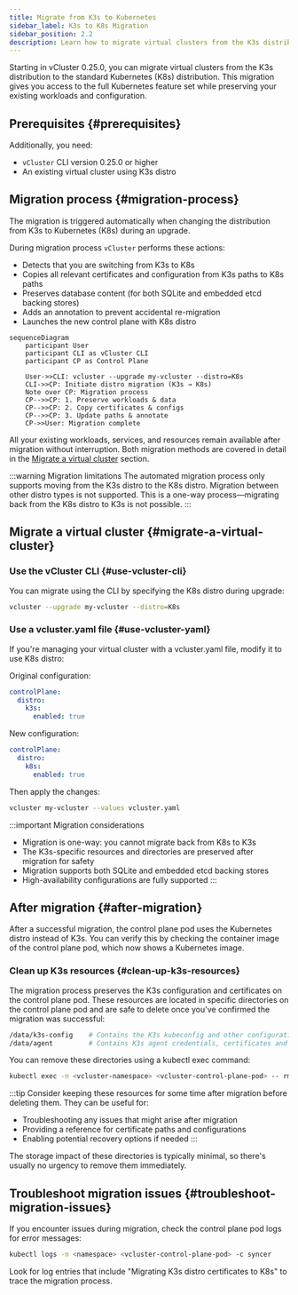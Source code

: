 ```yaml
---
title: Migrate from K3s to Kubernetes
sidebar_label: K3s to K8s Migration
sidebar_position: 2.2
description: Learn how to migrate virtual clusters from the K3s distribution to Kubernetes (K8s)
---
```



Starting in vCluster 0.25.0, you can migrate virtual clusters from the K3s distribution to the standard Kubernetes (K8s) distribution. This migration gives you access to the full Kubernetes feature set while preserving your existing workloads and configuration.

## Prerequisites {#prerequisites}

<BasePrerequisites />

Additionally, you need:
- `vCluster` CLI version 0.25.0 or higher
- An existing virtual cluster using K3s distro

## Migration process {#migration-process}

The migration is triggered automatically when changing the distribution from K3s to Kubernetes (K8s) during an upgrade.

During migration process `vCluster` performs these actions:

- Detects that you are switching from K3s to K8s
- Copies all relevant certificates and configuration from K3s paths to K8s paths
- Preserves database content (for both SQLite and embedded etcd backing stores)
- Adds an annotation to prevent accidental re-migration
- Launches the new control plane with K8s distro

```mermaid
sequenceDiagram
    participant User
    participant CLI as vCluster CLI
    participant CP as Control Plane

    User->>CLI: vcluster --upgrade my-vcluster --distro=K8s
    CLI->>CP: Initiate distro migration (K3s → K8s)
    Note over CP: Migration process
    CP-->>CP: 1. Preserve workloads & data
    CP-->>CP: 2. Copy certificates & configs
    CP-->>CP: 3. Update paths & annotate
    CP->>User: Migration complete
```

All your existing workloads, services, and resources remain available after migration without interruption. Both migration methods are covered in detail in the [Migrate a virtual cluster](#migrate-a-virtual-cluster) section.

:::warning Migration limitations
The automated migration process only supports moving from the K3s distro to the K8s distro. Migration between other distro types is not supported. This is a one-way process—migrating back from the K8s distro to K3s is not possible.
:::

## Migrate a virtual cluster {#migrate-a-virtual-cluster}

<!-- vale off -->
### Use the vCluster CLI {#use-vcluster-cli}
<!-- vale on -->

You can migrate using the CLI by specifying the K8s distro during upgrade:

```bash title="Migrate using vcluster CLI"
vcluster --upgrade my-vcluster --distro=K8s
```

<!-- vale off -->
### Use a vcluster.yaml file {#use-vcluster-yaml}
<!-- vale on -->

<!-- vale off -->
If you're managing your virtual cluster with a vcluster.yaml file, modify it to use K8s distro:
<!-- vale on -->

Original configuration:

```yaml title="Original vcluster.yaml with K3s"
controlPlane:
  distro:
    k3s:
      enabled: true
```

New configuration:

```yaml title="Updated vcluster.yaml with K8s"
controlPlane:
  distro:
    k8s:
      enabled: true
```

Then apply the changes:

```bash title="Apply the updated configuration"
vcluster my-vcluster --values vcluster.yaml
```

:::important Migration considerations
- Migration is one-way: you cannot migrate back from K8s to K3s
- The K3s-specific resources and directories are preserved after migration for safety
- Migration supports both SQLite and embedded etcd backing stores
- High-availability configurations are fully supported
:::

## After migration {#after-migration}

After a successful migration, the control plane pod uses the Kubernetes distro instead of K3s. You can verify this by checking the container image of the control plane pod, which now shows a Kubernetes image.

<!-- vale off -->
### Clean up K3s resources {#clean-up-k3s-resources}
<!-- vale on -->

The migration process preserves the K3s configuration and certificates on the control plane pod. These resources are located in specific directories on the control plane pod and are safe to delete once you've confirmed the migration was successful:

```bash title="K3s resource directories on the control plane pod"
/data/k3s-config    # Contains the K3s kubeconfig and other configuration files
/data/agent         # Contains K3s agent credentials, certificates and keys
```

You can remove these directories using a kubectl exec command:

```bash title="Removing K3s resources after successful migration"
kubectl exec -n <vcluster-namespace> <vcluster-control-plane-pod> -- rm -rf /data/K3s-config /data/agent
```

:::tip
Consider keeping these resources for some time after migration before deleting them. They can be useful for:
- Troubleshooting any issues that might arise after migration
- Providing a reference for certificate paths and configurations
- Enabling potential recovery options if needed
:::

The storage impact of these directories is typically minimal, so there's usually no urgency to remove them immediately.

## Troubleshoot migration issues {#troubleshoot-migration-issues}

If you encounter issues during migration, check the control plane pod logs for error messages:

```bash title="Check control plane logs"
kubectl logs -n <namespace> <vcluster-control-plane-pod> -c syncer
```

Look for log entries that include "Migrating K3s distro certificates to K8s" to trace the migration process.
